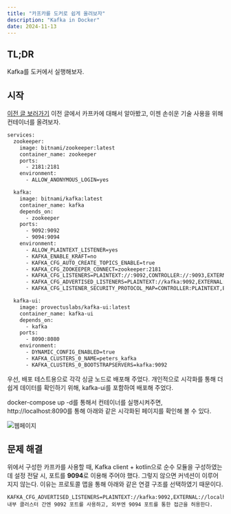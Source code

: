 ```yaml
---
title: "카프카를 도커로 쉽게 올려보자"
description: "Kafka in Docker"
date: 2024-11-13
---
```


## TL;DR

Kafka를 도커에서 실행해보자.

## 시작

[이전 글 보러가기]("/blog/kafka/")
이전 글에서 카프카에 대해서 알아봤고, 이젠 손쉬운 기술 사용을 위해 컨테이너를 올려보자.

```dockerfile
services:
  zookeeper:
    image: bitnami/zookeeper:latest
    container_name: zookeeper
    ports:
      - 2181:2181
    environment:
      - ALLOW_ANONYMOUS_LOGIN=yes

  kafka:
    image: bitnami/kafka:latest
    container_name: kafka
    depends_on:
      - zookeeper
    ports:
      - 9092:9092
      - 9094:9094
    environment:
      - ALLOW_PLAINTEXT_LISTENER=yes
      - KAFKA_ENABLE_KRAFT=no
      - KAFKA_CFG_AUTO_CREATE_TOPICS_ENABLE=true
      - KAFKA_CFG_ZOOKEEPER_CONNECT=zookeeper:2181
      - KAFKA_CFG_LISTENERS=PLAINTEXT://:9092,CONTROLLER://:9093,EXTERNAL://:9094
      - KAFKA_CFG_ADVERTISED_LISTENERS=PLAINTEXT://kafka:9092,EXTERNAL://localhost:9094
      - KAFKA_CFG_LISTENER_SECURITY_PROTOCOL_MAP=CONTROLLER:PLAINTEXT,EXTERNAL:PLAINTEXT,PLAINTEXT:PLAINTEXT

  kafka-ui:
    image: provectuslabs/kafka-ui:latest
    container_name: kafka-ui
    depends_on:
      - kafka
    ports:
      - 8090:8080
    environment:
      - DYNAMIC_CONFIG_ENABLED=true
      - KAFKA_CLUSTERS_0_NAME=peters_kafka
      - KAFKA_CLUSTERS_0_BOOTSTRAPSERVERS=kafka:9092
```
우선, 배포 테스트용으로 각각 싱글 노드로 배포해 주었다.
개인적으로 시각화를 통해 더 쉽게 데이터를 확인하기 위해, kafka-ui를 포함하여 배포해 주었다.

docker-compose up -d를 통해서 컨테이너를 실행시켜주면, http://localhost:8090를 통해 아래와 같은 시각화된 페이지를 확인해 볼 수 있다.

![웹페이지](/posts/use-kafka-in-production/localhost_8090_.png)

## 문제 해결

위에서 구성한 카프카를 사용할 때, Kafka client + kotlin으로 순수 모듈을 구성하였는데 설정 전달 시, 포트를 **9094**로 이용해 주어야 했다.
그렇지 않으면 커넥션이 이루어지지 않는다. 이유는 프로토콜 맵을 통해 아래와 같은 연결 구조를 선택하였기 때문이다.

```
KAFKA_CFG_ADVERTISED_LISTENERS=PLAINTEXT://kafka:9092,EXTERNAL://localhost:9094
내부 클러스터 간엔 9092 포트를 사용하고, 외부엔 9094 포트를 통한 접근을 허용한다.
```